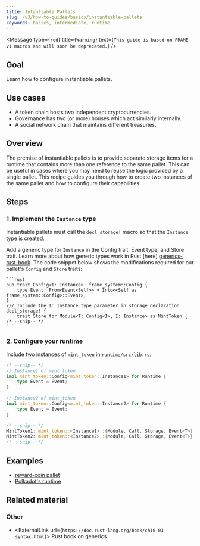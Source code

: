 ```yaml
---
title: Intantiable Pallets
slug: /v3/how-to-guides/basics/instantiable-pallets
keywords: basics, intermediate, runtime
---
```


<Message
  type={`red`}
  title={`Warning`}
  text={`This guide is based on FRAME v1 macros and will soon be deprecated.`}
/>

## Goal

Learn how to configure instantiable pallets.

## Use cases

- A token chain hosts two independent cryptocurrencies.
- Governance has two (or more) houses which act similarly internally.
- A social network chain that maintains different treasuries.

## Overview

The premise of instantiable pallets is to provide separate storage items for a runtime that contains more than one 
reference to the same pallet. This can be useful in cases where you may need to reuse the logic provided by a single 
pallet. This recipe guides you through how to create two instances of the same pallet and how to configure their 
capabilities. 

## Steps

### 1. Implement the `Instance` type

Instantiable pallets must call the `decl_storage!` macro so that the `Instance` type is created.

Add a generic type for `Instance` in the Config trait, Event type, and Store trait. Learn more about how generic types work in Rust [here] [generics-rust-book]. The code snippet below shows the modifications required for our pallet's `Config` and `Store` traits:

    ```rust
    pub trait Config<I: Instance>: frame_system::Config {
    	type Event: From<Event<Self>> + Into<<Self as frame_system::Config>::Event>;
    }
    /// Include the I: Instance type parameter in storage declaration
    decl_storage! {
    	trait Store for Module<T: Config<I>, I: Instance> as MintToken {
    /* --snip-- */
    ```

### 2. Configure your runtime

Include two instances of `mint_token` in `runtime/src/lib.rs`:

```rust
/* --snip-- */
// Instance1 of mint_token
impl mint_token::Config<mint_token::Instance1> for Runtime {
	type Event = Event;
}

// Instance2 of mint_token
impl mint_token::Config<mint_token::Instance2> for Runtime {
	type Event = Event;
}

/* --snip-- */
MintToken1: mint_token::<Instance1>::{Module, Call, Storage, Event<T>},
MintToken2: mint_token::<Instance2>::{Module, Call, Storage, Event<T>},
/* --snip-- */
```

## Examples

- [reward-coin pallet](/../examples/template-node/pallets/reward-coin/src/lib.rs) 
- [Polkadot's runtime](https://github.com/paritytech/polkadot/blob/master/runtime/polkadot/src/lib.rs#L968)

## Related material
### Other
- <ExternalLink url={`https://doc.rust-lang.org/book/ch10-01-syntax.html`}> Rust book on generics </ExternalLink>


[generics-rust-book]: https://doc.rust-lang.org/book/ch10-01-syntax.html